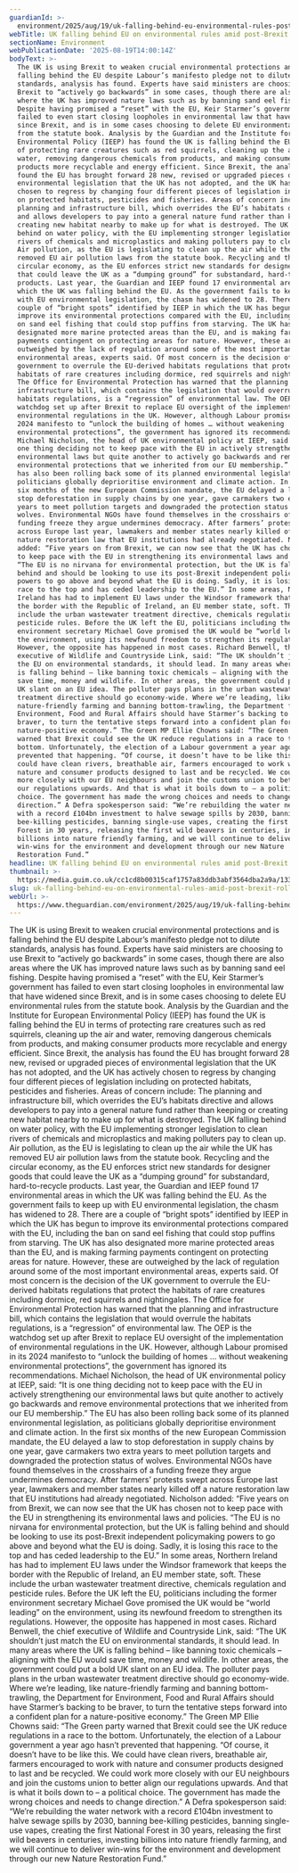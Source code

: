 ```yaml
---
guardianId: >-
  environment/2025/aug/19/uk-falling-behind-eu-environmental-rules-post-brexit-rollback
webTitle: UK falling behind EU on environmental rules amid post-Brexit rollback
sectionName: Environment
webPublicationDate: '2025-08-19T14:00:14Z'
bodyText: >-
  The UK is using Brexit to weaken crucial environmental protections and is
  falling behind the EU despite Labour’s manifesto pledge not to dilute
  standards, analysis has found. Experts have said ministers are choosing to use
  Brexit to “actively go backwards” in some cases, though there are also areas
  where the UK has improved nature laws such as by banning sand eel fishing.
  Despite having promised a “reset” with the EU, Keir Starmer’s government has
  failed to even start closing loopholes in environmental law that have widened
  since Brexit, and is in some cases choosing to delete EU environmental rules
  from the statute book. Analysis by the Guardian and the Institute for European
  Environmental Policy (IEEP) has found the UK is falling behind the EU in terms
  of protecting rare creatures such as red squirrels, cleaning up the air and
  water, removing dangerous chemicals from products, and making consumer
  products more recyclable and energy efficient. Since Brexit, the analysis has
  found the EU has brought forward 28 new, revised or upgraded pieces of
  environmental legislation that the UK has not adopted, and the UK has actively
  chosen to regress by changing four different pieces of legislation including
  on protected habitats, pesticides and fisheries. Areas of concern include: The
  planning and infrastructure bill, which overrides the EU’s habitats directive
  and allows developers to pay into a general nature fund rather than keeping or
  creating new habitat nearby to make up for what is destroyed. The UK falling
  behind on water policy, with the EU implementing stronger legislation to clean
  rivers of chemicals and microplastics and making polluters pay to clean up.
  Air pollution, as the EU is legislating to clean up the air while the UK has
  removed EU air pollution laws from the statute book. Recycling and the
  circular economy, as the EU enforces strict new standards for designer goods
  that could leave the UK as a “dumping ground” for substandard, hard-to-recycle
  products. Last year, the Guardian and IEEP found 17 environmental areas in
  which the UK was falling behind the EU. As the government fails to keep up
  with EU environmental legislation, the chasm has widened to 28. There are a
  couple of “bright spots” identified by IEEP in which the UK has begun to
  improve its environmental protections compared with the EU, including the ban
  on sand eel fishing that could stop puffins from starving. The UK has also
  designated more marine protected areas than the EU, and is making farming
  payments contingent on protecting areas for nature. However, these are
  outweighed by the lack of regulation around some of the most important
  environmental areas, experts said. Of most concern is the decision of the UK
  government to overrule the EU-derived habitats regulations that protect the
  habitats of rare creatures including dormice, red squirrels and nightingales.
  The Office for Environmental Protection has warned that the planning and
  infrastructure bill, which contains the legislation that would overrule the
  habitats regulations, is a “regression” of environmental law. The OEP is the
  watchdog set up after Brexit to replace EU oversight of the implementation of
  environmental regulations in the UK. However, although Labour promised in its
  2024 manifesto to “unlock the building of homes … without weakening
  environmental protections”, the government has ignored its recommendations.
  Michael Nicholson, the head of UK environmental policy at IEEP, said: “It is
  one thing deciding not to keep pace with the EU in actively strengthening our
  environmental laws but quite another to actively go backwards and remove
  environmental protections that we inherited from our EU membership.” The EU
  has also been rolling back some of its planned environmental legislation, as
  politicians globally deprioritise environment and climate action. In the first
  six months of the new European Commission mandate, the EU delayed a law to
  stop deforestation in supply chains by one year, gave carmakers two extra
  years to meet pollution targets and downgraded the protection status of
  wolves. Environmental NGOs have found themselves in the crosshairs of a
  funding freeze they argue undermines democracy. After farmers’ protests swept
  across Europe last year, lawmakers and member states nearly killed off a
  nature restoration law that EU institutions had already negotiated. Nicholson
  added: “Five years on from Brexit, we can now see that the UK has chosen not
  to keep pace with the EU in strengthening its environmental laws and policies.
  “The EU is no nirvana for environmental protection, but the UK is falling
  behind and should be looking to use its post-Brexit independent policymaking
  powers to go above and beyond what the EU is doing. Sadly, it is losing this
  race to the top and has ceded leadership to the EU.” In some areas, Northern
  Ireland has had to implement EU laws under the Windsor framework that keeps
  the border with the Republic of Ireland, an EU member state, soft. These
  include the urban wastewater treatment directive, chemicals regulation and
  pesticide rules. Before the UK left the EU, politicians including the former
  environment secretary Michael Gove promised the UK would be “world leading” on
  the environment, using its newfound freedom to strengthen its regulations.
  However, the opposite has happened in most cases. Richard Benwell, the chief
  executive of Wildlife and Countryside Link, said: “The UK shouldn’t just match
  the EU on environmental standards, it should lead. In many areas where the UK
  is falling behind – like banning toxic chemicals – aligning with the EU would
  save time, money and wildlife. In other areas, the government could put a bold
  UK slant on an EU idea. The polluter pays plans in the urban wastewater
  treatment directive should go economy-wide. Where we’re leading, like
  nature-friendly farming and banning bottom-trawling, the Department for
  Environment, Food and Rural Affairs should have Starmer’s backing to be
  braver, to turn the tentative steps forward into a confident plan for a
  nature-positive economy.” The Green MP Ellie Chowns said: “The Green party
  warned that Brexit could see the UK reduce regulations in a race to the
  bottom. Unfortunately, the election of a Labour government a year ago hasn’t
  prevented that happening. “Of course, it doesn’t have to be like this. We
  could have clean rivers, breathable air, farmers encouraged to work with
  nature and consumer products designed to last and be recycled. We could work
  more closely with our EU neighbours and join the customs union to better align
  our regulations upwards. And that is what it boils down to – a political
  choice. The government has made the wrong choices and needs to change
  direction.” A Defra spokesperson said: “We’re rebuilding the water network
  with a record £104bn investment to halve sewage spills by 2030, banning
  bee-killing pesticides, banning single-use vapes, creating the first National
  Forest in 30 years, releasing the first wild beavers in centuries, investing
  billions into nature friendly farming, and we will continue to deliver
  win-wins for the environment and development through our new Nature
  Restoration Fund.”
headline: UK falling behind EU on environmental rules amid post-Brexit rollback
thumbnail: >-
  https://media.guim.co.uk/cc1cd8b00315caf1757a83ddb3abf3564dba2a9a/133_0_2735_2188/500.jpg
slug: uk-falling-behind-eu-on-environmental-rules-amid-post-brexit-rollback
webUrl: >-
  https://www.theguardian.com/environment/2025/aug/19/uk-falling-behind-eu-environmental-rules-post-brexit-rollback
---
```

The UK is using Brexit to weaken crucial environmental protections and is falling behind the EU despite Labour’s manifesto pledge not to dilute standards, analysis has found. Experts have said ministers are choosing to use Brexit to “actively go backwards” in some cases, though there are also areas where the UK has improved nature laws such as by banning sand eel fishing. Despite having promised a “reset” with the EU, Keir Starmer’s government has failed to even start closing loopholes in environmental law that have widened since Brexit, and is in some cases choosing to delete EU environmental rules from the statute book. Analysis by the Guardian and the Institute for European Environmental Policy (IEEP) has found the UK is falling behind the EU in terms of protecting rare creatures such as red squirrels, cleaning up the air and water, removing dangerous chemicals from products, and making consumer products more recyclable and energy efficient. Since Brexit, the analysis has found the EU has brought forward 28 new, revised or upgraded pieces of environmental legislation that the UK has not adopted, and the UK has actively chosen to regress by changing four different pieces of legislation including on protected habitats, pesticides and fisheries. Areas of concern include: The planning and infrastructure bill, which overrides the EU’s habitats directive and allows developers to pay into a general nature fund rather than keeping or creating new habitat nearby to make up for what is destroyed. The UK falling behind on water policy, with the EU implementing stronger legislation to clean rivers of chemicals and microplastics and making polluters pay to clean up. Air pollution, as the EU is legislating to clean up the air while the UK has removed EU air pollution laws from the statute book. Recycling and the circular economy, as the EU enforces strict new standards for designer goods that could leave the UK as a “dumping ground” for substandard, hard-to-recycle products. Last year, the Guardian and IEEP found 17 environmental areas in which the UK was falling behind the EU. As the government fails to keep up with EU environmental legislation, the chasm has widened to 28. There are a couple of “bright spots” identified by IEEP in which the UK has begun to improve its environmental protections compared with the EU, including the ban on sand eel fishing that could stop puffins from starving. The UK has also designated more marine protected areas than the EU, and is making farming payments contingent on protecting areas for nature. However, these are outweighed by the lack of regulation around some of the most important environmental areas, experts said. Of most concern is the decision of the UK government to overrule the EU-derived habitats regulations that protect the habitats of rare creatures including dormice, red squirrels and nightingales. The Office for Environmental Protection has warned that the planning and infrastructure bill, which contains the legislation that would overrule the habitats regulations, is a “regression” of environmental law. The OEP is the watchdog set up after Brexit to replace EU oversight of the implementation of environmental regulations in the UK. However, although Labour promised in its 2024 manifesto to “unlock the building of homes … without weakening environmental protections”, the government has ignored its recommendations. Michael Nicholson, the head of UK environmental policy at IEEP, said: “It is one thing deciding not to keep pace with the EU in actively strengthening our environmental laws but quite another to actively go backwards and remove environmental protections that we inherited from our EU membership.” The EU has also been rolling back some of its planned environmental legislation, as politicians globally deprioritise environment and climate action. In the first six months of the new European Commission mandate, the EU delayed a law to stop deforestation in supply chains by one year, gave carmakers two extra years to meet pollution targets and downgraded the protection status of wolves. Environmental NGOs have found themselves in the crosshairs of a funding freeze they argue undermines democracy. After farmers’ protests swept across Europe last year, lawmakers and member states nearly killed off a nature restoration law that EU institutions had already negotiated. Nicholson added: “Five years on from Brexit, we can now see that the UK has chosen not to keep pace with the EU in strengthening its environmental laws and policies. “The EU is no nirvana for environmental protection, but the UK is falling behind and should be looking to use its post-Brexit independent policymaking powers to go above and beyond what the EU is doing. Sadly, it is losing this race to the top and has ceded leadership to the EU.” In some areas, Northern Ireland has had to implement EU laws under the Windsor framework that keeps the border with the Republic of Ireland, an EU member state, soft. These include the urban wastewater treatment directive, chemicals regulation and pesticide rules. Before the UK left the EU, politicians including the former environment secretary Michael Gove promised the UK would be “world leading” on the environment, using its newfound freedom to strengthen its regulations. However, the opposite has happened in most cases. Richard Benwell, the chief executive of Wildlife and Countryside Link, said: “The UK shouldn’t just match the EU on environmental standards, it should lead. In many areas where the UK is falling behind – like banning toxic chemicals – aligning with the EU would save time, money and wildlife. In other areas, the government could put a bold UK slant on an EU idea. The polluter pays plans in the urban wastewater treatment directive should go economy-wide. Where we’re leading, like nature-friendly farming and banning bottom-trawling, the Department for Environment, Food and Rural Affairs should have Starmer’s backing to be braver, to turn the tentative steps forward into a confident plan for a nature-positive economy.” The Green MP Ellie Chowns said: “The Green party warned that Brexit could see the UK reduce regulations in a race to the bottom. Unfortunately, the election of a Labour government a year ago hasn’t prevented that happening. “Of course, it doesn’t have to be like this. We could have clean rivers, breathable air, farmers encouraged to work with nature and consumer products designed to last and be recycled. We could work more closely with our EU neighbours and join the customs union to better align our regulations upwards. And that is what it boils down to – a political choice. The government has made the wrong choices and needs to change direction.” A Defra spokesperson said: “We’re rebuilding the water network with a record £104bn investment to halve sewage spills by 2030, banning bee-killing pesticides, banning single-use vapes, creating the first National Forest in 30 years, releasing the first wild beavers in centuries, investing billions into nature friendly farming, and we will continue to deliver win-wins for the environment and development through our new Nature Restoration Fund.”
